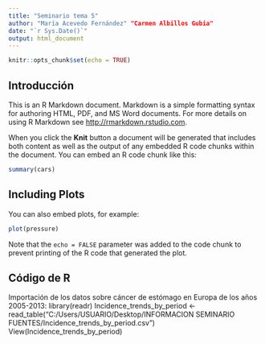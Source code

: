 ```yaml
---
title: "Seminario tema 5"
author: "María Acevedo Fernández" "Carmen Albillos Gubia"
date: "`r Sys.Date()`"
output: html_document
---
```


```r
knitr::opts_chunk$set(echo = TRUE)
```

## Introducción

This is an R Markdown document. Markdown is a simple formatting syntax for authoring HTML, PDF, and MS Word documents. For more details on using R Markdown see <http://rmarkdown.rstudio.com>.

When you click the **Knit** button a document will be generated that includes both content as well as the output of any embedded R code chunks within the document. You can embed an R code chunk like this:

```r
summary(cars)
```

## Including Plots

You can also embed plots, for example:

```r
plot(pressure)
```

Note that the `echo = FALSE` parameter was added to the code chunk to prevent printing of the R code that generated the plot.








##  Código de R 
Importación de los datos sobre cáncer de estómago en Europa de los años 2005-2013:
library(readr)
Incidence_trends_by_period <- read_table("C:/Users/USUARIO/Desktop/INFORMACION SEMINARIO FUENTES/Incidence_trends_by_period.csv")
View(Incidence_trends_by_period)
